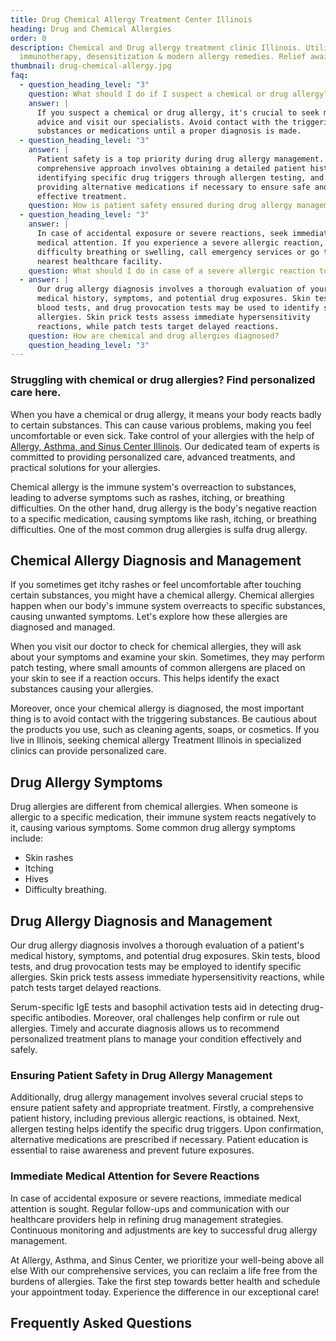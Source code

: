 ```yaml
---
title: Drug Chemical Allergy Treatment Center Illinois
heading: Drug and Chemical Allergies
order: 0
description: Chemical and Drug allergy treatment clinic Illinois. Utilizing
  immunotherapy, desensitization & modern allergy remedies. Relief awaits.
thumbnail: drug-chemical-allergy.jpg
faq:
  - question_heading_level: "3"
    question: What should I do if I suspect a chemical or drug allergy?
    answer: |
      If you suspect a chemical or drug allergy, it's crucial to seek medical
      advice and visit our specialists. Avoid contact with the triggering
      substances or medications until a proper diagnosis is made.
  - question_heading_level: "3"
    answer: |
      Patient safety is a top priority during drug allergy management. Our
      comprehensive approach involves obtaining a detailed patient history,
      identifying specific drug triggers through allergen testing, and
      providing alternative medications if necessary to ensure safe and
      effective treatment.
    question: How is patient safety ensured during drug allergy management?
  - question_heading_level: "3"
    answer: |
      In case of accidental exposure or severe reactions, seek immediate
      medical attention. If you experience a severe allergic reaction, such as
      difficulty breathing or swelling, call emergency services or go to the
      nearest healthcare facility.
    question: What should I do in case of a severe allergic reaction to a drug?
  - answer: |
      Our drug allergy diagnosis involves a thorough evaluation of your
      medical history, symptoms, and potential drug exposures. Skin tests,
      blood tests, and drug provocation tests may be used to identify specific
      allergies. Skin prick tests assess immediate hypersensitivity
      reactions, while patch tests target delayed reactions.
    question: How are chemical and drug allergies diagnosed?
    question_heading_level: "3"
---
```

### Struggling with chemical or drug allergies? Find personalized care here.

When you have a chemical or drug allergy, it means your body reacts badly to certain substances. This can cause various problems, making you feel uncomfortable or even sick. Take control of your allergies with the help of [Allergy, Asthma, and Sinus Center Illinois](/). Our dedicated team of experts is committed to providing personalized care, advanced treatments, and practical solutions for your allergies.

Chemical allergy is the immune system's overreaction to substances, leading to adverse symptoms such as rashes, itching, or breathing difficulties. On the other hand, drug allergy is the body's negative reaction to a specific medication, causing symptoms like rash, itching, or breathing difficulties. One of the most common drug allergies is sulfa drug allergy.

<ButtonList />

## Chemical Allergy Diagnosis and Management 

If you sometimes get itchy rashes or feel uncomfortable after touching certain substances, you might have a chemical allergy. Chemical allergies happen when our body's immune system overreacts to specific substances, causing unwanted symptoms. Let's explore how these allergies are diagnosed and managed.

When you visit our doctor to check for chemical allergies, they will ask about your symptoms and examine your skin. Sometimes, they may perform patch testing, where small amounts of common allergens are placed on your skin to see if a reaction occurs. This helps identify the exact substances causing your allergies.

Moreover, once your chemical allergy is diagnosed, the most important thing is to avoid contact with the triggering substances. Be cautious about the products you use, such as cleaning agents, soaps, or cosmetics. If you live in Illinois, seeking chemical allergy Treatment Illinois in specialized clinics can provide personalized care.

## Drug Allergy Symptoms

Drug allergies are different from chemical allergies. When someone is allergic to a specific medication, their immune system reacts negatively to it, causing various symptoms. Some common drug allergy symptoms include:

- Skin rashes
- Itching
- Hives
- Difficulty breathing.

## Drug Allergy Diagnosis and Management 

Our drug allergy diagnosis involves a thorough evaluation of a patient's medical history, symptoms, and potential drug exposures. Skin tests, blood tests, and drug provocation tests may be employed to identify specific allergies. Skin prick tests assess immediate hypersensitivity reactions, while patch tests target delayed reactions. 

Serum-specific IgE tests and basophil activation tests aid in detecting drug-specific antibodies. Moreover, oral challenges help confirm or rule out allergies. Timely and accurate diagnosis allows us to recommend personalized treatment plans to manage your condition effectively and safely.

### Ensuring Patient Safety in Drug Allergy Management

Additionally, drug allergy management involves several crucial steps to ensure patient safety and appropriate treatment. Firstly, a comprehensive patient history, including previous allergic reactions, is obtained. Next, allergen testing helps identify the specific drug triggers. Upon confirmation, alternative medications are prescribed if necessary. Patient education is essential to raise awareness and prevent future exposures. 

### Immediate Medical Attention for Severe Reactions

In case of accidental exposure or severe reactions, immediate medical attention is sought. Regular follow-ups and communication with our healthcare providers help in refining drug management strategies. Continuous monitoring and adjustments are key to successful drug allergy management.

At Allergy, Asthma, and Sinus Center, we prioritize your well-being above all else With our comprehensive services, you can reclaim a life free from the burdens of allergies. Take the first step towards better health and schedule your appointment today. Experience the difference in our exceptional care!

<ContactBanner />

## Frequently Asked Questions




